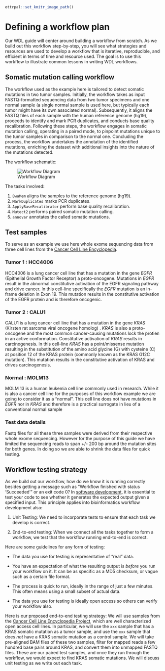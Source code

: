 ```r
ottrpal::set_knitr_image_path()
```

# Defining a workflow plan

Our WDL guide will center around building a workflow from scratch. As we build out this workflow step-by-step, you will see what strategies and resources are used to develop a workflow that is iterative, reproducible, and efficient in terms of time and resource used. The goal is to use this workflow to illustrate common lessons in writing WDL workflows.

## Somatic mutation calling workflow

The workflow used as the example  here is tailored to detect somatic mutations in two tumor samples. Initially, the workflow takes as input FASTQ-formatted sequencing data from two tumor specimens and one normal sample (a single normal sample is used here, but typically each tumor might have its own associated normal). Subsequently, it aligns the FASTQ files of each sample with the human reference genome (hg19), proceeds to identify and mark PCR duplicates, and conducts base quality recalibration. Following these steps, the workflow engages in somatic mutation calling, operating in a paired mode, to pinpoint mutations unique to the tumor samples in comparison to the normal one. Concluding the process, the workflow undertakes the annotation of the identified mutations, enriching the dataset with additional insights into the nature of the mutations detected.

The workflow schematic:

![Workflow Diagram](assets/WDL_101_Course.png)

The tasks involved:

1.  `BwaMem` aligns the samples to the reference genome (hg19).
2.  `MarkDuplicates` marks PCR duplicates.
3.  `ApplyBaseRecalibrator` perform base quality recalibration.
4.  `Mutect2` performs paired somatic mutation calling.
5.  `annovar` annotates the called somatic mutations.

## Test samples 
To serve as an example we use here whole exome sequencing data from three cell lines from the [Cancer Cell Line Encyclopedia](https://pubmed.ncbi.nlm.nih.gov/31068700/). 

### Tumor 1 : HCC4006
HCC4006 is a lung cancer cell line that has a mutation in the gene *EGFR* (Epithelial Growth Factor Receptor) a proto-oncogene. Mutations in *EGFR* result in the abnormal constitutive activation of the EGFR signaling pathway and drive cancer. In this cell-line specifically the *EGFR* mutation is an in-frame deletion in Exon 19. This mutation results in the constitutive activation of the EGFR protein and is therefore oncogenic. 

### Tumor 2 : CALU1
CALU1 is a lung cancer cell line that has a mutation in the gene *KRAS* (Kirsten rat sarcoma viral oncogene homolog) . *KRAS* is also a proto-oncogene and the most common cancer-causing mutations lock the protien in an active conformation. Constitutive activation of *KRAS* results in  carcinogenesis. In this cell-line *KRAS*  has a point/missense mutation resulting in the substitution of the amino acid glycine (G) with cysteine (C) at position 12 of the KRAS protein (commonly known as the KRAS G12C mutation). This mutation results in the constitutive activation of KRAS and drives carcinogenesis. 

### Normal : MOLM13
MOLM 13 is a human leukemia cell line commonly used in research. While it is also a cancer cell line for the purposes of this workflow example we are going to consider it as a "normal". This cell line does not have mutations in *EGFR* nor in *KRAS* and therefore is a practical surrogate in lieu of a conventional normal sample

### Test data details
Fastq files for all these three samples were derived from their respective whole exome sequencing. However for the purpose of this guide we have limited the sequencing reads to span +/- 200 bp around the mutation sites for both genes. In doing so we are able to shrink the data files for quick testing. 

## Workflow testing strategy

As we build out our workflow, how do we know it is running correctly besides getting a message such as "Workflow finished with status 'Succeeded'" or an exit code 0? In [software development](https://www.atlassian.com/continuous-delivery/software-testing), it is essential to test your code to see whether it generates the expected output given a specified input. This principle applies into bioinformatics workflow development also:

1.  Unit Testing: We need to incorporate tests to ensure that each task we develop is correct.

2.  End-to-end testing: When we connect all the tasks together to form a workflow, we test that the workflow running end-to-end is correct.

Here are some guidelines for any form of testing:

-   The data you use for testing is representative of "real" data.

-   You have an expectation of what the resulting output is *before* you run your workflow on it. It can be as specific as a MD5 checksum, or vague such as a certain file format.

-   The process is quick to run, ideally in the range of just a few minutes. This often means using a small subset of actual data.

-   The data you use for testing is ideally open access so others can verify your workflow also.

Here is our proposed end-to-end testing strategy: We will use samples from the [Cancer Cell Line Encyclopedia Project](https://sites.broadinstitute.org/ccle/), which are well characterized open access cell lines. In particular, we will use the `xxx` sample that has a KRAS somatic mutation as a tumor sample, and use the `xxx` sample that does *not* have a KRAS somatic mutation as a control sample. We will take pre-aligned BAM files of these two samples, filter for mapped reads a few hundred base pairs around KRAS, and convert them into unmapped FASTQ files. These are our paired test samples, and once they run through the workflow, we would expect to find KRAS somatic mutations. We will discuss unit testing as we write out each task.
